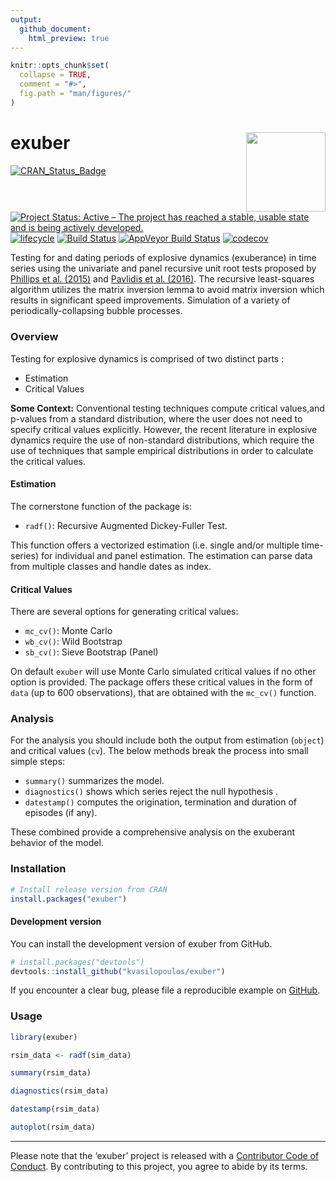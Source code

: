 ```yaml
---
output:
  github_document:
    html_preview: true
---
```


<!-- README.md is generated from README.Rmd. Please edit that file -->

```r
knitr::opts_chunk$set(
  collapse = TRUE,
  comment = "#>",
  fig.path = "man/figures/"
)
```


# exuber <a href='https://kvasilopoulos.github.io/exuber'><img src='man/figures/logo.png' align="right" height="127.5" /></a>

[![CRAN_Status_Badge](http://www.r-pkg.org/badges/version/exuber)](https://cran.r-project.org/package=exuber)
[![Project Status: Active – The project has reached a stable, usable state and is being actively developed.](https://www.repostatus.org/badges/latest/active.svg)](https://www.repostatus.org/#active)
[![lifecycle](https://img.shields.io/badge/lifecycle-maturing-blue.svg)](https://www.tidyverse.org/lifecycle/#maturing)
[![Build Status](https://travis-ci.org/kvasilopoulos/exuber.svg?branch=master)](https://travis-ci.org/kvasilopoulos/exuber)
[![AppVeyor Build Status](https://ci.appveyor.com/api/projects/status/github/kvasilopoulos/exuber?branch=master&svg=true)](https://ci.appveyor.com/project/kvasilopoulos/exuber)
[![codecov](https://codecov.io/gh/kvasilopoulos/exuber/branch/master/graph/badge.svg)](https://codecov.io/gh/kvasilopoulos/exuber)

Testing for and dating periods of explosive dynamics (exuberance) in time series 
using the univariate and panel recursive unit root tests proposed by [Phillips et al. (2015)]( https://doi.org/10.1111/iere.12132) and [Pavlidis et al. (2016)]( https://doi.org/10.1007/s11146-015-9531-2). The recursive least-squares algorithm utilizes the matrix inversion lemma to avoid matrix inversion which results in significant speed improvements. Simulation of a variety of periodically-collapsing bubble processes.

### Overview

Testing for explosive dynamics is comprised of two distinct parts :

* Estimation
* Critical Values

**Some Context:** Conventional testing techniques compute critical values,and p-values from a standard distribution, where the user does not need to specify critical values explicitly. However, the recent literature in explosive dynamics require the use of non-standard distributions, which require the use of techniques that sample empirical distributions in order to calculate the critical values.

#### Estimation 

The cornerstone function of the package is:

* `radf()`: Recursive Augmented Dickey-Fuller Test.

This function offers a vectorized estimation (i.e. single and/or multiple time-series)
for individual and panel estimation. The estimation can parse data from multiple classes and handle dates as index.

#### Critical Values

There are several options for generating critical values:

* `mc_cv()`: Monte Carlo
* `wb_cv()`: Wild Bootstrap
* `sb_cv()`: Sieve Bootstrap (Panel)

On default `exuber` will use Monte Carlo simulated critical values if no other option is provided. The package offers these critical values in the form of `data` (up to 600 observations), that are obtained with the `mc_cv()` function.

### Analysis

For the analysis you should include both the output from estimation (`object`) and critical values (`cv`). The below methods break the process into small simple steps:

* `summary()` summarizes the model.
* `diagnostics()` shows which series reject the null hypothesis .
* `datestamp()` computes the origination, termination and duration of episodes (if any).

These combined provide a comprehensive analysis on the exuberant behavior of the model.

### Installation

```r
# Install release version from CRAN
install.packages("exuber")
```

#### Development version

You can install the development version of exuber from GitHub.

```r
# install.packages("devtools")
devtools::install_github("kvasilopoulos/exuber")
```

If you encounter a clear bug, please file a reproducible example on [GitHub](https://github.com/kvasilopoulos/exuber/issues).


### Usage


```r

library(exuber)

rsim_data <- radf(sim_data)

summary(rsim_data)

diagnostics(rsim_data)

datestamp(rsim_data)

autoplot(rsim_data)

```

---

 Please note that the 'exuber' project is released with a [Contributor Code of Conduct](https://kvasilopoulos.github.io/exuber/CODE_OF_CONDUCT). By contributing to this project, you agree to abide by its terms.
